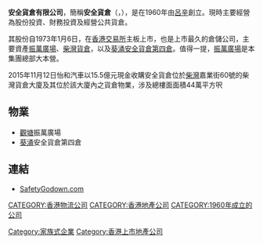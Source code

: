'''安全貨倉有限公司'''，簡稱'''安全貨倉'''（'''{{lang-en|Safety Godown Company Limited}}'''，{{hkex|0237}}），是在1960年由[[呂辛|呂辛]]創立。現時主要經營為股份投資、財務投資及經營公共貨倉。

其股份自1973年1月6日，在[[香港交易所|香港交易所]]主板上市，也是上市最久的倉儲公司，主要資產[[振萬廣場|振萬廣場]]、[[柴灣貨倉|柴灣貨倉]]，以及[[葵涌安全貨倉第四倉|葵涌安全貨倉第四倉]]。值得一提，[[振萬廣場|振萬廣場]]是本集團總部大本營。

2015年11月12日怡和汽車以15.5億元現金收購安全貨倉位於[[柴灣|柴灣]]嘉業街60號的柴灣貨倉大廈及其位於該大廈內之貨倉物業，涉及總樓面面積44萬平方呎

==物業==
*[[觀塘|觀塘]]振萬廣場
*[[葵涌|葵涌]]安全貨倉第四倉

==連結==
*[http://www.safetygodown.com/ SafetyGodown.com] {{Wayback|url=http://www.safetygodown.com/ |date=20200805070551 }}

[[CATEGORY:香港物流公司|CATEGORY:香港物流公司]]
[[CATEGORY:香港地產公司|CATEGORY:香港地產公司]]
[[CATEGORY:1960年成立的公司|CATEGORY:1960年成立的公司]]
[[Category:家族式企業|Category:家族式企業]]
[[Category:香港上市地產公司|Category:香港上市地產公司]]